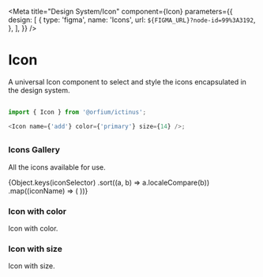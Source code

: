 
<Meta
  title="Design System/Icon"
  component={Icon}
  parameters={{
    design: [
      {
        type: 'figma',
        name: 'Icons',
        url: `${FIGMA_URL}?node-id=99%3A3192`,
      },
    ],
  }}
/>

# Icon

A universal Icon component to select and style the icons encapsulated in the design system.

##

```js
import { Icon } from '@orfium/ictinus';

<Icon name={'add'} color={'primary'} size={14} />;
```

##

<Props of={Icon} />

### Icons Gallery

All the icons available for use.

<Preview>
  <Story name="Icons Gallery">
    <Stack>
      {Object.keys(iconSelector)
        .sort((a, b) => a.localeCompare(b))
        .map((iconName) => (
          <PresentComponent key={iconName} name={iconName} width={150}>
            <Icon name={iconName} color={'darkGrey'} />
          </PresentComponent>
        ))}
    </Stack>
  </Story>
</Preview>

### Icon with color

Icon with color.

<Preview>
  <Story name="Icon with color">
    <Stack>
      <PresentComponent name={'primary'}>
        <Icon name={'add'} color={'primary'} />
      </PresentComponent>
      <PresentComponent name={'secondary'}>
        <Icon name={'add'} color={'secondary'} />
      </PresentComponent>
      <PresentComponent name={'success'}>
        <Icon name={'add'} color={'success'} />
      </PresentComponent>
      <PresentComponent name={'error'}>
        <Icon name={'add'} color={'error'} />
      </PresentComponent>
      <PresentComponent name={'info'}>
        <Icon name={'add'} color={'info'} />
      </PresentComponent>
      <PresentComponent name={'warning'}>
        <Icon name={'add'} color={'warning'} />
      </PresentComponent>
      <PresentComponent name={'primary'}>
        <Icon name={'add'} color={'primary'} />
      </PresentComponent>
      <PresentComponent name={'secondary'}>
        <Icon name={'add'} color={'secondary'} />
      </PresentComponent>
      <PresentComponent name={'custom'}>
        <Icon name={'add'} color={'#de5798'} />
      </PresentComponent>
    </Stack>
  </Story>
</Preview>

### Icon with size

Icon with size.

<Preview>
  <Story name="Icon with size">
    <Stack>
      <PresentComponent name={'default'}>
        <Icon name={'add'} />
      </PresentComponent>
      <PresentComponent name={'20'}>
        <Icon name={'add'} size={20} />
      </PresentComponent>
      <PresentComponent name={'46'}>
        <Icon name={'add'} size={46} />
      </PresentComponent>
    </Stack>
  </Story>
</Preview>
